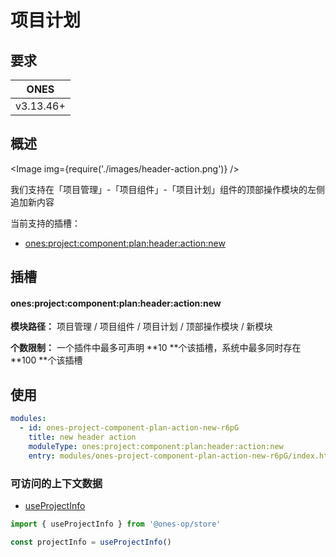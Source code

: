 
# 项目计划

## 要求

|   ONES    |
| :-------: |
| v3.13.46+ |

## 概述

<Image img={require('./images/header-action.png')} />

我们支持在「项目管理」-「项目组件」-「项目计划」组件的顶部操作模块的左侧追加新内容

当前支持的插槽：

- [ones:project:component:plan:header:action:new](#onesprojectcomponentplanheaderactionnew)

## 插槽

#### ones:project:component:plan:header:action:new

**模块路径：** 项目管理 / 项目组件 / 项目计划 / 顶部操作模块 / 新模块

**个数限制：** 一个插件中最多可声明 **10 **个该插槽，系统中最多同时存在 **100 **个该插槽

## 使用

```yaml
modules:
  - id: ones-project-component-plan-action-new-r6pG
    title: new header action
    moduleType: ones:project:component:plan:header:action:new
    entry: modules/ones-project-component-plan-action-new-r6pG/index.html
```

### 可访问的上下文数据

- [useProjectInfo](../../../../../../reference/packages/store/store.md#useProjectInfo)

```ts
import { useProjectInfo } from '@ones-op/store'

const projectInfo = useProjectInfo()
```
